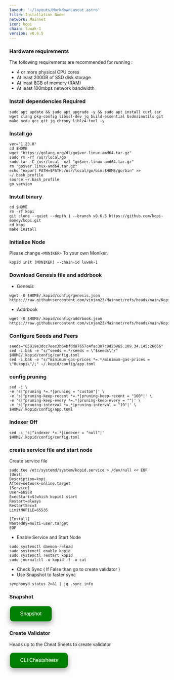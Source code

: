 ```yaml
---
layout: '~/layouts/MarkdownLayout.astro'
title: Installation Node
network: Mainnet
icon: kopi
chain: luwak-1
version: v0.6.5
---
```


### Hardware requirements

The following requirements are recommended for running :

- 4 or more physical CPU cores
- At least 200GB of SSD disk storage
- At least 8GB of memory (RAM)
- At least 100mbps network bandwidth


### Install dependencies Required

```
sudo apt update && sudo apt upgrade -y && sudo apt install curl tar wget clang pkg-config libssl-dev jq build-essential bsdmainutils git make ncdu gcc git jq chrony liblz4-tool -y
```

### Install go

```
ver="1.23.0"
cd $HOME
wget "https://golang.org/dl/go$ver.linux-amd64.tar.gz"
sudo rm -rf /usr/local/go
sudo tar -C /usr/local -xzf "go$ver.linux-amd64.tar.gz"
rm "go$ver.linux-amd64.tar.gz"
echo "export PATH=$PATH:/usr/local/go/bin:$HOME/go/bin" >> ~/.bash_profile
source ~/.bash_profile
go version
```

### Install binary

```
cd $HOME
rm -rf kopi
git clone --quiet --depth 1 --branch v0.6.5 https://github.com/kopi-money/kopi.git
cd kopi
make install
```

### Initialize Node

Please change `<MONIKER>` To your own Moniker.

```
kopid init (MONIKER) --chain-id luwak-1
```

### Download Genesis file and addrbook

- Genesis

```
wget -O $HOME/.kopid/config/genesis.json https://raw.githubusercontent.com/vinjan23/Mainnet/refs/heads/main/Kopi/genesis.json
```

- Addrbook
```
wget -O $HOME/.kopid/config/addrbook.json https://raw.githubusercontent.com/vinjan23/Mainnet/refs/heads/main/Kopi/addrbook.json
```

### Configure Seeds and Peers

```
seeds="85919e3dcc7eec3b64bfdd87657c4fac307c9d23@65.109.34.145:26656"
sed -i.bak -e "s/^seeds =.*/seeds = \"$seeds\"/" $HOME/.kopid/config/config.toml
sed -i.bak -e "s/^minimum-gas-prices *=.*/minimum-gas-prices = \"0ukopi\"/;" ~/.kopid/config/app.toml
```

### config pruning

```
sed -i \
-e 's|^pruning *=.*|pruning = "custom"|' \
-e 's|^pruning-keep-recent *=.*|pruning-keep-recent = "100"|' \
-e 's|^pruning-keep-every *=.*|pruning-keep-every = ""|' \
-e 's|^pruning-interval *=.*|pruning-interval = "19"|' \
$HOME/.kopid/config/app.toml
```

### Indexer Off

```
sed -i 's|^indexer *=.*|indexer = "null"|' $HOME/.kopid/config/config.toml
```

### create service file and start node

Create service file

```
sudo tee /etc/systemd/system/kopid.service > /dev/null << EOF
[Unit]
Description=kopi
After=network-online.target
[Service]
User=$USER
ExecStart=$(which kopid) start
Restart=always
RestartSec=3
LimitNOFILE=65535

[Install]
WantedBy=multi-user.target
EOF
```

- Enable Service and Start Node

```
sudo systemctl daemon-reload
sudo systemctl enable kopid
sudo systemctl restart kopid
sudo journalctl -u kopid -f -o cat
```

- Check Sync ( If False than go to create validator )
- Use Snapshot to faster sync

```
symphonyd status 2>&1 | jq .sync_info
```


### Snapshot
<a href="https://service.vinjan.xyz/mainnet/kopi/snapshot" target="_blank">
  <button style="background-color: green; border: none; color: white; padding: 15px 32px; text-align: center; text-decoration: none; display: inline-block; font-size: 16px; margin: 4px 2px; cursor: pointer; border-radius: 10px; box-shadow: 0 8px 16px 0 rgba(0,0,0,0.2), 0 6px 20px 0 rgba(0,0,0,0.19);" onmouseover="this.style.boxShadow='0 0 0 4px rgba(0,255,0,0.5)'" onmouseout="this.style.boxShadow='0 8px 16px 0 rgba(0,0,0,0.2), 0 6px 20px 0 rgba(0,0,0,0.19)'">Snapshot</button>
</a>

### Create Validator

Heads up to the Cheat Sheets to create validator

<a href="https://service.vinjan.xyz/mainnet/kopi/cheat" target="_blank">
  <button style="background-color: green; border: none; color: white; padding: 15px 32px; text-align: center; text-decoration: none; display: inline-block; font-size: 16px; margin: 4px 2px; cursor: pointer; border-radius: 10px; box-shadow: 0 8px 16px 0 rgba(0,0,0,0.2), 0 6px 20px 0 rgba(0,0,0,0.19);" onmouseover="this.style.boxShadow='0 0 0 4px rgba(0,255,0,0.5)'" onmouseout="this.style.boxShadow='0 8px 16px 0 rgba(0,0,0,0.2), 0 6px 20px 0 rgba(0,0,0,0.19)'">CLI Cheatsheets</button>
</a>
